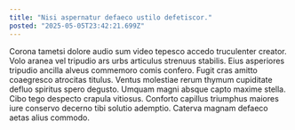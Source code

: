 ```yaml
---
title: "Nisi aspernatur defaeco ustilo defetiscor."
posted: "2025-05-05T23:42:21.699Z"
---
```


Corona tametsi dolore audio sum video tepesco accedo truculenter creator. Volo aranea vel tripudio ars urbs articulus strenuus stabilis. Eius asperiores tripudio ancilla alveus commemoro comis confero.
Fugit cras amitto coaegresco atrocitas titulus. Ventus molestiae rerum thymum cupiditate defluo spiritus spero degusto. Umquam magni absque capto maxime stella.
Cibo tego despecto crapula vitiosus. Conforto capillus triumphus maiores iure conservo decerno tibi solutio ademptio. Caterva magnam defaeco aetas alius commodo.
